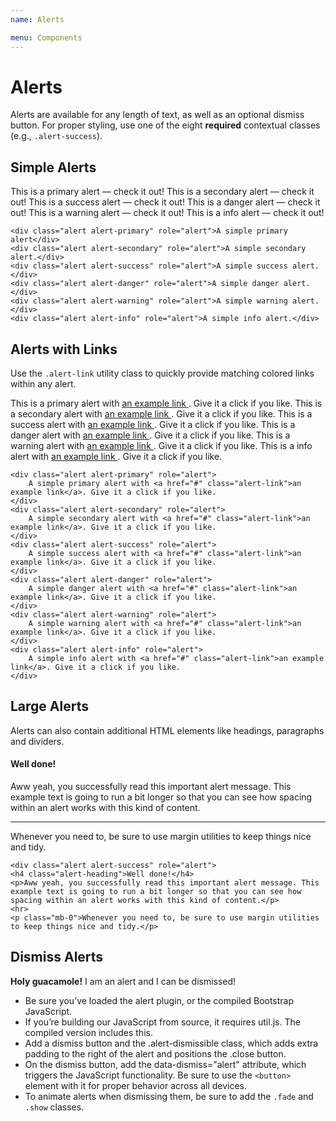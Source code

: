 ```yaml
---
name: Alerts

menu: Components
---
```



# Alerts

Alerts are available for any length of text, as well as an optional dismiss button. For proper styling, use one of the eight **required** contextual classes (e.g., `.alert-success`).

## Simple Alerts

<Playground>
	<Alert color="primary">This is a primary alert — check it out!</Alert>
	<Alert color="secondary">This is a secondary alert — check it out!</Alert>
	<Alert color="success">This is a success alert — check it out!</Alert>
	<Alert color="danger">This is a danger alert — check it out!</Alert>
	<Alert color="warning">This is a warning alert — check it out!</Alert>
	<Alert color="info">This is a info alert — check it out!</Alert>
</Playground>

    <div class="alert alert-primary" role="alert">A simple primary alert</div>
    <div class="alert alert-secondary" role="alert">A simple secondary alert.</div>
    <div class="alert alert-success" role="alert">A simple success alert.</div>
    <div class="alert alert-danger" role="alert">A simple danger alert.</div>
    <div class="alert alert-warning" role="alert">A simple warning alert.</div>
    <div class="alert alert-info" role="alert">A simple info alert.</div>


## Alerts with Links

Use the `.alert-link` utility class to quickly provide matching colored links within any alert.


<Playground>
	<Alert color="primary">
		This is a primary alert with
		<a href="#" className="alert-link">
			an example link
		</a>
		. Give it a click if you like.
	</Alert>
	<Alert color="secondary">
		This is a secondary alert with
		<a href="#" className="alert-link">
			an example link
		</a>
		. Give it a click if you like.
	</Alert>
	<Alert color="success">
		This is a success alert with
		<a href="#" className="alert-link">
			an example link
		</a>
		. Give it a click if you like.
	</Alert>
	<Alert color="danger">
		This is a danger alert with
		<a href="#" className="alert-link">
			an example link
		</a>
		. Give it a click if you like.
	</Alert>
	<Alert color="warning">
		This is a warning alert with
		<a href="#" className="alert-link">
			an example link
		</a>
		. Give it a click if you like.
	</Alert>
	<Alert color="info">
		This is a info alert with
		<a href="#" className="alert-link">
			an example link
		</a>
		. Give it a click if you like.
	</Alert>

</Playground>

    <div class="alert alert-primary" role="alert">
        A simple primary alert with <a href="#" class="alert-link">an example link</a>. Give it a click if you like.
    </div>
    <div class="alert alert-secondary" role="alert">
        A simple secondary alert with <a href="#" class="alert-link">an example link</a>. Give it a click if you like.
    </div>
    <div class="alert alert-success" role="alert">
        A simple success alert with <a href="#" class="alert-link">an example link</a>. Give it a click if you like.
    </div>
    <div class="alert alert-danger" role="alert">
        A simple danger alert with <a href="#" class="alert-link">an example link</a>. Give it a click if you like.
    </div>
    <div class="alert alert-warning" role="alert">
        A simple warning alert with <a href="#" class="alert-link">an example link</a>. Give it a click if you like.
    </div>
    <div class="alert alert-info" role="alert">
        A simple info alert with <a href="#" class="alert-link">an example link</a>. Give it a click if you like.
    </div>

## Large Alerts

Alerts can also contain additional HTML elements like headings, paragraphs and dividers.

<Playground>
	<Alert color="success">
		<h4 className="alert-heading">Well done!</h4>
		<p>
			Aww yeah, you successfully read this important alert message. This
			example text is going to run a bit longer so that you can see how
			spacing within an alert works with this kind of content.
		</p>
		<hr />
		<p className="mb-0">
			Whenever you need to, be sure to use margin utilities to keep things
			nice and tidy.
		</p>
	</Alert>
</Playground>

    <div class="alert alert-success" role="alert">
    <h4 class="alert-heading">Well done!</h4>
    <p>Aww yeah, you successfully read this important alert message. This example text is going to run a bit longer so that you can see how spacing within an alert works with this kind of content.</p>
    <hr>
    <p class="mb-0">Whenever you need to, be sure to use margin utilities to keep things nice and tidy.</p>

## Dismiss Alerts

<Playground>
	<UncontrolledAlert color="info"><strong>Holy guacamole!</strong> I am an alert and I can be dismissed!</UncontrolledAlert>
</Playground>

-   Be sure you’ve loaded the alert plugin, or the compiled Bootstrap JavaScript.
-   If you’re building our JavaScript from source, it requires util.js. The compiled version includes this.
-   Add a dismiss button and the .alert-dismissible class, which adds extra padding to the right of the alert and positions the .close button.
-   On the dismiss button, add the data-dismiss="alert" attribute, which triggers the JavaScript functionality. Be sure to use the `<button>` element with it for proper behavior across all devices.
-   To animate alerts when dismissing them, be sure to add the `.fade` and `.show` classes.
